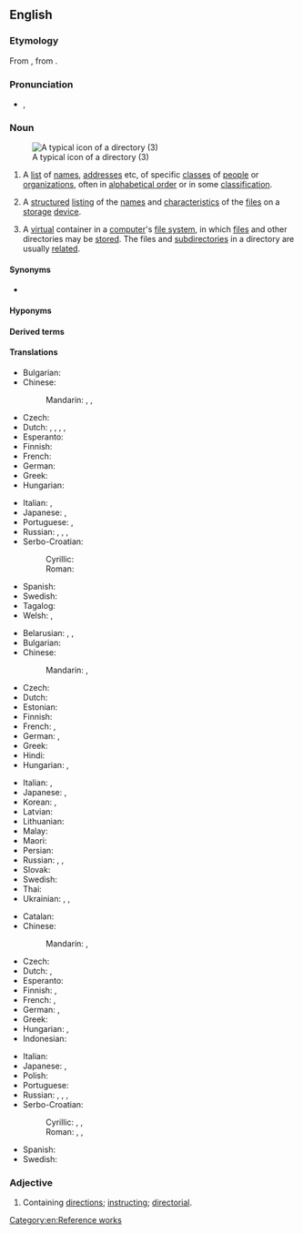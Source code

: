 ==English==
{{wikipedia}}

===Etymology===
From {{inh|en|enm|directorie}}, from {{der|en|ML.|directorium}}.

===Pronunciation===
* {{a|UK}} {{IPA|en|/dɪˈɹɛktəɹi/}}, {{IPA|en|/daɪˈɹɛktəɹi/}}

===Noun===
{{en-noun}}
[[File:38254-new folder-3.svg|thumbnail|A typical icon of a directory (3)]]

# A [[list]] of [[name]]s, [[address]]es etc, of specific [[class]]es of [[people]] or [[organization]]s, often in [[alphabetical order]] or in some [[classification]].
# {{lb|en|computing}} A [[structured]] [[listing]] of the [[name]]s and [[characteristic]]s of the [[file]]s on a [[storage]] [[device]].
# {{lb|en|computing}} A [[virtual]] container in a [[computer]]'s [[file system]], in which [[file]]s and other directories may be [[store]]d. The files and [[subdirectory|subdirectories]] in a directory are usually [[related]].

====Synonyms====
* {{sense|structured listing}} {{l|en|folder}}

====Hyponyms====
{{col4
|en|home directory
|pseudodirectory
|subdirectory
|telephone directory
}}

====Derived terms====
{{der4
|en|directory service
|directoryless
|ex-directory
|multidirectory
|nondirectory
}}

====Translations====
{{trans-top|list of names, addresses etc.}}
* Bulgarian: {{t+|bg|указа́тел|m}}
* Chinese:
*: Mandarin: {{t+|cmn|名錄|sc=Hani}}, {{t+|cmn|名录|tr=mínglù|sc=Hani}}, {{t+|cmn|簿|tr=bù|sc=Hani}}
* Czech: {{t|cs|adresář|m}}
* Dutch: {{qualifier|usually with an adjective to distinguish it from a tourist guide}} {{t+|nl|gids|m}}, {{t+|nl|repertorium|n}}, {{t+|nl|telefoongids}}, {{t|nl|Gouden gids}}, {{t|nl|Witte gids}}
* Esperanto: {{t|eo|telefonlibro}}
* Finnish: {{t+|fi|hakemisto}}
* French: {{t+|fr|annuaire}}
* German: {{t+|de|Verzeichnis|n}}
* Greek: {{t+|el|κατάλογος|m}}
* Hungarian: {{t+|hu|címtár}}
{{trans-mid}}
* Italian: {{t+|it|elenco|m}}, {{t+|it|lista|f}}
* Japanese: {{t|ja|一覧|tr=いちらん, ichiran}}, {{t|ja|名鑑|tr=めいかん, meikan|sc=Jpan}}
* Portuguese: {{t+|pt|diretório|m}} {{qualifier|Portugal}}, {{t+|pt|diretoria|f}} {{qualifier|Brazil}}
* Russian: {{t+|ru|указа́тель|m}}, {{t+|ru|пе́речень|m}}, {{t+|ru|катало́г|m}}, {{t+|ru|спра́вочник|m}}
* Serbo-Croatian:
*: Cyrillic: {{t|sh|и̏менӣк|m|sc=Cyrl}}
*: Roman: {{t+|sh|ȉmenīk|m}}
* Spanish: {{t+|es|directorio|m}}
* Swedish: {{t+|sv|katalog|c}}
* Tagalog: {{t|tl|talahanapan}}
* Welsh: {{t|cy|cyfarwyddiadur|m}}, {{t|cy|cyfeiriadur|m}}
{{trans-bottom}}

{{trans-top|structured listing of files}}
* Belarusian: {{t+|be|па́пка|f}}, {{t|be|катало́г|m}}, {{t|be|дырэкто́рыя|f}}
* Bulgarian: {{t+|bg|директо́рия|f}}
* Chinese:
*: Mandarin: {{t+|cmn|目錄|sc=Hani}}, {{t+|cmn|目录|tr=mùlù|sc=Hani}}
* Czech: {{t|cs|adresář|m}}
* Dutch: {{t+|nl|lijst|f}}
* Estonian: {{t-needed|et}}
* Finnish: {{t+|fi|hakemisto}}
* French: {{t+|fr|dossier|m}}, {{t+|fr|répertoire|m}}
* German: {{t+|de|Verzeichnis|n}}, {{t+|de|Ordner|m}}
* Greek: {{t+|el|κατάλογος|m}}
* Hindi: {{t|hi|डायरेक्टरी}}
* Hungarian: {{t|hu|könyvtárlista}}, {{t|hu|mappalista}}
{{trans-mid}}
* Italian: {{t+|it|cartella|f}}, {{t+|it|directory|f}} {{q|programming}}
* Japanese: {{t+|ja|ディレクトリ|tr=direkutori}}, {{t+|ja|フォルダ|tr=foruda}}
* Korean: {{t+|ko|디렉토리}}, {{t|ko|폴더}}
* Latvian: {{t-needed|lv}}
* Lithuanian: {{t-needed|lt}}
* Malay: {{t|ms|direktori}}
* Maori: {{t|mi|whaiaronga}}
* Persian: {{t|fa|دایرکتوری|tr=dâyrektori}}
* Russian: {{t+|ru|катало́г|m}}, {{t+|ru|па́пка|f}}, {{t+|ru|директо́рия|f}}
* Slovak: {{t+|sk|adresár|m}}
* Swedish: {{t+|sv|katalog|c}}
* Thai: {{t|th|ไดเรกทอรี}}
* Ukrainian: {{t|uk|па́пка|f}}, {{t+|uk|катало́г|m}}, {{t|uk|директо́рія|f}}
{{trans-bottom}}

{{trans-top|simulated folder}}
* Catalan: {{t|ca|directori|m}}
* Chinese:
*: Mandarin: {{t+|cmn|目錄|sc=Hani}}, {{t+|cmn|目录|tr=mùlù|sc=Hani}}
* Czech: {{t|cs|adresář|m}}
* Dutch: {{t+|nl|folder|m}}, {{t+|nl|map|f}}
* Esperanto: {{t|eo|dosierujo}}
* Finnish: {{t+|fi|kansio}}, {{t+|fi|hakemisto}}
* French: {{t+|fr|dossier|m}}, {{t+|fr|répertoire|m}}
* German: {{t+|de|Verzeichnis|n}}, {{t+|de|Ordner|m}}
* Greek: {{t+|el|κατάλογος|m}}
* Hungarian: {{t+|hu|könyvtár}}, {{t+|hu|mappa}}
* Indonesian: {{t|id|direktori}}
{{trans-mid}}
* Italian: {{t+|it|cartella|f}}
* Japanese: {{t+|ja|ディレクトリ|tr=direkutori}}, {{t+|ja|フォルダ|tr=foruda}}
* Polish: {{t+|pl|katalog|m}}
* Portuguese: {{t+|pt|diretório}}
* Russian: {{t+|ru|катало́г|m}}, {{t+|ru|па́пка|f}}, {{t+|ru|директо́рия|f}}, {{t+|ru|фо́лдер|m|tr=fóldɛr}}
* Serbo-Croatian:
*: Cyrillic: {{t|sh|дирѐкто̄ријум|n|sc=Cyrl}}, {{t|sh|дирѐкто̄риј|m|sc=Cyrl}}, {{t|sh|ката̀лог|m|sc=Cyrl}}
*: Roman: {{t|sh|dirèktōrijum|n}}, {{t+|sh|dirèktōrij|m}}, {{t+|sh|katàlog|m}}
* Spanish: {{t+|es|directorio}}
* Swedish: {{t+|sv|mapp|c}}
{{trans-bottom}}

===Adjective===
{{en-adj|-}}

# Containing [[direction]]s; [[instruct]]ing; [[directorial]].

[[Category:en:Reference works]]